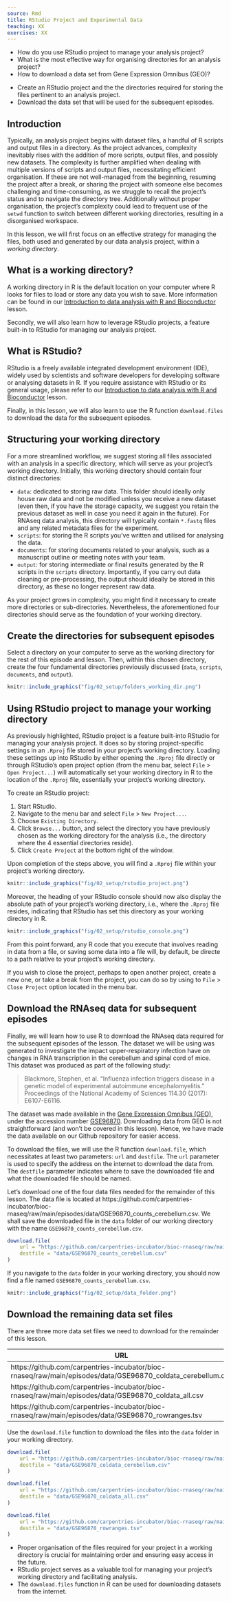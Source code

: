 ```yaml
---
source: Rmd
title: RStudio Project and Experimental Data
teaching: XX
exercises: XX
---
```


:::::::::::::::::::::::::::::::::::::: questions 

- How do you use RStudio project to manage your analysis project?
- What is the most effective way for organising directories for an analysis project?
- How to download a data set from Gene Expression Omnibus (GEO)?

::::::::::::::::::::::::::::::::::::::::::::::::

::::::::::::::::::::::::::::::::::::: objectives

- Create an RStudio project and the the directories required for storing the files pertinent to an analysis project.
- Download the data set that will be used for the subsequent episodes.

::::::::::::::::::::::::::::::::::::::::::::::::

## Introduction

Typically, an analysis project begins with dataset files, a handful of R scripts and 
output files in a directory. 
As the project advances, complexity inevitably rises with the addition of more scripts, 
output files, and possibly new datasets. 
The complexity is further amplified when dealing with multiple versions of scripts and output files, 
necessitating efficient organisation.
If these are not well-managed from the beginning, resuming the project after a 
break, or sharing the project with someone else becomes challenging and time-consuming, 
as we struggle to recall the project's status and to navigate the directory tree.
Additionally without proper organisation, the project's complexity could lead to frequent 
use of the `setwd` function to switch between different working directories, 
resulting in a disorganised workspace.

In this lesson, we will first focus on an effective strategy for managing the files, 
both used and generated by our data analysis project, within a *working directory*.

:::::::::::::::::::::::::::::::::::::::  prereq

## What is a working directory?

A working directory in R is the default location on your computer where R looks 
for files to load or store any data you wish to save.
More information can be found in our 
[Introduction to data analysis with R and Bioconductor](https://carpentries-incubator.github.io/bioc-intro/20-r-rstudio.html#the-working-directory)
lesson.

:::::::::::::::::::::::::::::::::::::::

Secondly, we will also learn how to leverage RStudio projects, a feature built-in 
to RStudio for managing our analysis project.

:::::::::::::::::::::::::::::::::::::::  prereq

## What is RStudio?

RStudio is a freely available integrated development environment (IDE), widely used by scientists 
and software developers for developing software or analysing datasets in R.
If you require assistance with RStudio or its general usage, please refer to our
[Introduction to data analysis with R and Bioconductor](https://carpentries-incubator.github.io/bioc-intro/20-r-rstudio.html)
lesson.

:::::::::::::::::::::::::::::::::::::::

Finally, in this lesson, we will also learn to use the R function `download.files` 
to download the data for the subsequent episodes.

## Structuring your working directory

For a more streamlined workflow, we suggest storing all files associated with 
an analysis in a specific directory, which will serve as your project's working directory. 
Initially, this working directory should contain four distinct directories:

* `data`: dedicated to storing raw data. 
This folder should ideally only house raw data and not be modified unless you 
receive a new dataset (even then, if you have the storage capacity, we suggest you retain 
the previous dataset as well in case you need it again in the future). 
For RNAseq data analysis, this directory will typically contain `*.fastq` files 
and any related metadata files for the experiment.
* `scripts`: for storing the R scripts you've written and utilised for analysing the data.
* `documents`: for storing documents related to your analysis, 
such as a manuscript outline or meeting notes with your team.
* `output`: for storing intermediate or final results generated by the R scripts
in the `scripts` directory. 
Importantly, if you carry out data cleaning or pre-processing, the output should 
ideally be stored in this directory, as these no longer represent raw data.

As your project grows in complexity, you might find it necessary to create more 
directories or sub-directories. 
Nevertheless, the aforementioned four directories should serve as the foundation 
of your working directory.

:::::::::::::::::::::::::::::::::::::::  challenge

## Create the directories for subsequent episodes

Select a directory on your computer to serve as the working directory for the rest 
of this episode and lesson. 
Then, within this chosen directory, create the four fundamental directories previously discussed
(`data`, `scripts`, `documents`, and `output`).

::::::::::::::::::::::::::::::::::: solution

```r
knitr::include_graphics("fig/02_setup/folders_working_dir.png")
```

:::::::::::::::::::::::::::::::::::

:::::::::::::::::::::::::::::::::::::::

## Using RStudio project to manage your working directory

As previously highlighted, RStudio project is a feature built-into RStudio for managing your analysis project.
It does so by storing project-specific settings in an `.Rproj` file stored in your project's working directory. 
Loading these settings up into RStudio by either opening the `.Rproj` file directly or through 
RStudio's open project option (from the menu bar, select `File` > `Open Project...`) will 
automatically set your working directory in R to the location of the `.Rproj` file, 
essentially your project's working directory.

To create an RStudio project:

1. Start RStudio.
2. Navigate to the menu bar and select `File` > `New Project...`.
3. Choose `Existing Directory`.
4. Click `Browse...` button, and select the directory you have previously chosen
as the working directory for the analysis (i.e., the directory where the 4 essential
directories reside).
1. Click `Create Project` at the bottom right of the window.

Upon completion of the steps above, you will find a `.Rproj` file within your project's working directory.

```r
knitr::include_graphics("fig/02_setup/rstudio_project.png")
```

Moreover, the heading of your RStudio console should now also display the absolute path of 
your project's working directory, i.e., where the `.Rproj` file resides, indicating that RStudio has set 
this directory as your working directory in R.

```r
knitr::include_graphics("fig/02_setup/rstudio_console.png")
```

From this point forward, any R code that you execute that involves reading in data from a file, or saving
some data into a file will, by default, be directe to a path relative to your project's working directory.

If you wish to close the project, perhaps to open another project, create a new one, or take a break
from the project, you can do so by using to `File` > `Close Project` option located in the menu bar.

## Download the RNAseq data for subsequent episodes

Finally, we will learn how to use R to download the RNAseq data required for the 
subsequent episodes of the lesson. 
The dataset we will be using was generated to investigate the impact upper-respiratory infection 
have on changes in RNA transcription in the cerebellum and spinal cord of mice. 
This dataset was produced as part of the following study:

> Blackmore, Stephen, et al. "Influenza infection triggers disease in a genetic 
> model of experimental autoimmune encephalomyelitis." 
> Proceedings of the National Academy of Sciences 114.30 (2017): E6107-E6116.

The dataset was made available in the [Gene Expression Omnibus (GEO)](https://www.ncbi.nlm.nih.gov/geo/), 
under the accession number [GSE96870](https://www.ncbi.nlm.nih.gov/geo/query/acc.cgi?acc=GSE96870). 
Downloading data from GEO is not straightforward (and won't be covered in this lesson). 
Hence, we have made the data available on our Github repository for easier access.

To download the files, we will use the R function `download.file`, which necessitates at least 
two parameters: `url` and `destfile`.
The `url` parameter is used to specify the address on the internet to download the data from. 
The `destfile` parameter indicates where to save the downloaded file and what 
the downloaded file should be named.

Let's download one of the four data files needed for the remainder of this lesson. 
The data file is located at https://github.com/carpentries-incubator/bioc-rnaseq/raw/main/episodes/data/GSE96870_counts_cerebellum.csv. 
We shall save the downloaded file in the `data` folder of our working directory with the name `GSE96870_counts_cerebellum.csv`.

```r
download.file(
    url = "https://github.com/carpentries-incubator/bioc-rnaseq/raw/main/episodes/data/GSE96870_counts_cerebellum.csv", 
    destfile = "data/GSE96870_counts_cerebellum.csv"
)
```

If you navigate to the `data` folder in your working directory, you should now find a file named
`GSE96870_counts_cerebellum.csv`.

```r
knitr::include_graphics("fig/02_setup/data_folder.png")
```

:::::::::::::::::::::::::::::::::::::::  challenge

## Download the remaining data set files

There are three more data set files we need to download for the remainder of this lesson.

| URL                                                                                                         | Filename                        |
| ----------------------------------------------------------------------------------------------------------- | ------------------------------- |
| https://github.com/carpentries-incubator/bioc-rnaseq/raw/main/episodes/data/GSE96870_coldata_cerebellum.csv | GSE96870_coldata_cerebellum.csv |
| https://github.com/carpentries-incubator/bioc-rnaseq/raw/main/episodes/data/GSE96870_coldata_all.csv        | GSE96870_coldata_all.csv        |
| https://github.com/carpentries-incubator/bioc-rnaseq/raw/main/episodes/data/GSE96870_rowranges.tsv          | GSE96870_rowranges.tsv          |

Use the `download.file` function to download the files into the `data` folder in your
working directory.

:::::::::::::::::::::::::::::::::::::  solution

```r
download.file(
    url = "https://github.com/carpentries-incubator/bioc-rnaseq/raw/main/episodes/data/GSE96870_coldata_cerebellum.csv", 
    destfile = "data/GSE96870_coldata_cerebellum.csv"
)

download.file(
    url = "https://github.com/carpentries-incubator/bioc-rnaseq/raw/main/episodes/data/GSE96870_coldata_all.csv", 
    destfile = "data/GSE96870_coldata_all.csv"
)

download.file(
    url = "https://github.com/carpentries-incubator/bioc-rnaseq/raw/main/episodes/data/GSE96870_rowranges.tsv", 
    destfile = "data/GSE96870_rowranges.tsv"
)
```

:::::::::::::::::::::::::::::::::::::


:::::::::::::::::::::::::::::::::::::::


::::::::::::::::::::::::::::::::::::: keypoints 

- Proper organisation of the files required for your project in a working directory is crucial for 
maintaining order and ensuring easy access in the future.
- RStudio project serves as a valuable tool for managing your project's working directory and 
facilitating analysis.
- The `download.files` function in R can be used for downloading datasets from the internet.

::::::::::::::::::::::::::::::::::::::::::::::::

